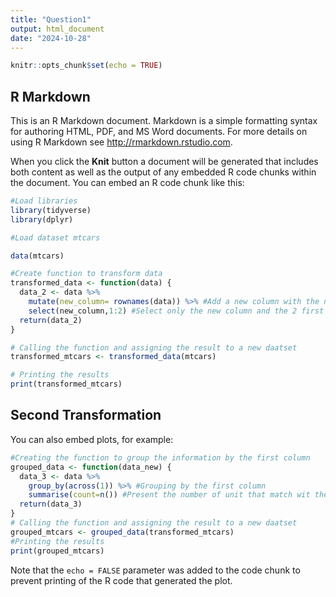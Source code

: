 ```yaml
---
title: "Question1"
output: html_document
date: "2024-10-28"
---
```


```r
knitr::opts_chunk$set(echo = TRUE)
```

## R Markdown

This is an R Markdown document. Markdown is a simple formatting syntax for authoring HTML, PDF, and MS Word documents. For more details on using R Markdown see <http://rmarkdown.rstudio.com>.

When you click the **Knit** button a document will be generated that includes both content as well as the output of any embedded R code chunks within the document. You can embed an R code chunk like this:

```r
#Load libraries
library(tidyverse)
library(dplyr)

#Load dataset mtcars 

data(mtcars)

#Create function to transform data
transformed_data <- function(data) {
  data_2 <- data %>%
    mutate(new_column= rownames(data)) %>% #Add a new column with the names of the rows
    select(new_column,1:2) #Select only the new column and the 2 first columns of the dataset
  return(data_2)
}

# Calling the function and assigning the result to a new daatset
transformed_mtcars <- transformed_data(mtcars)

# Printing the results
print(transformed_mtcars)

```

## Second Transformation

You can also embed plots, for example:

```r
#Creating the function to group the information by the first column
grouped_data <- function(data_new) {
  data_3 <- data %>%
    group_by(across(1)) %>% #Grouping by the first column
    summarise(count=n()) #Present the number of unit that match wit the category of the first column
  return(data_3)
}
# Calling the function and assigning the result to a new daatset
grouped_mtcars <- grouped_data(transformed_mtcars) 
#Printing the results
print(grouped_mtcars)
```

Note that the `echo = FALSE` parameter was added to the code chunk to prevent printing of the R code that generated the plot.
